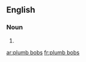 ==English==

===Noun===
{{head|en|noun plural form}}

# {{plural of|plumb bob|lang=en}}

[[ar:plumb bobs]]
[[fr:plumb bobs]]